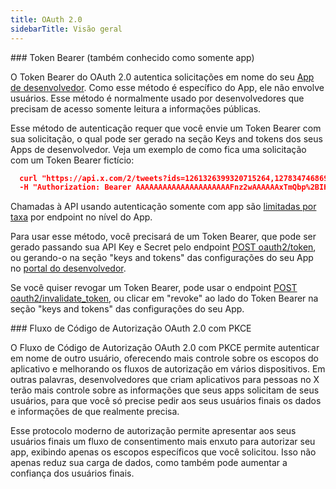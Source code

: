 ```yaml
---
title: OAuth 2.0
sidebarTitle: Visão geral
---
```


<div id="bearer-token-also-known-as-app-only">
  ### Token Bearer (também conhecido como somente app)
</div>

O Token Bearer do OAuth 2.0 autentica solicitações em nome do seu [App de desenvolvedor](/pt-BR/resources/fundamentals/developer-apps). Como esse método é específico do App, ele não envolve usuários. Esse método é normalmente usado por desenvolvedores que precisam de acesso somente leitura a informações públicas.

Esse método de autenticação requer que você envie um Token Bearer com sua solicitação, o qual pode ser gerado na seção Keys and tokens dos seus Apps de desenvolvedor. Veja um exemplo de como fica uma solicitação com um Token Bearer fictício:

```json
  curl "https://api.x.com/2/tweets?ids=1261326399320715264,1278347468690915330" \
  -H "Authorization: Bearer AAAAAAAAAAAAAAAAAAAAAFnz2wAAAAAAxTmQbp%2BIHDtAhTBbyNJon%2BA72K4%3DeIaigY0QBrv6Rp8KZQQLOTpo9ubw5Jt?WRE8avbi"
```

Chamadas à API usando autenticação somente com app são [limitadas por taxa](/pt-BR/resources/fundamentals/rate-limits) por endpoint no nível do App.

Para usar esse método, você precisará de um Token Bearer, que pode ser gerado passando sua API Key e Secret pelo endpoint [POST oauth2/token](/pt-BR/resources/fundamentals/authentication/api-reference#post-oauth2-token), ou gerando-o na seção "keys and tokens" das configurações do seu App no [portal do desenvolvedor](/pt-BR/resources/fundamentals/developer-portal).

Se você quiser revogar um Token Bearer, pode usar o endpoint [POST oauth2/invalidate\_token](/pt-BR/resources/fundamentals/authentication/api-reference#post-oauth2-invalidate-token), ou clicar em "revoke" ao lado do Token Bearer na seção "keys and tokens" das configurações do seu App.

<div id="oauth-20-authorization-code-flow-with-pkce">
  ### Fluxo de Código de Autorização OAuth 2.0 com PKCE
</div>

O Fluxo de Código de Autorização OAuth 2.0 com PKCE permite autenticar em nome de outro usuário, oferecendo mais controle sobre os escopos do aplicativo e melhorando os fluxos de autorização em vários dispositivos. Em outras palavras, desenvolvedores que criam aplicativos para pessoas no X terão mais controle sobre as informações que seus apps solicitam de seus usuários, para que você só precise pedir aos seus usuários finais os dados e informações de que realmente precisa.

Esse protocolo moderno de autorização permite apresentar aos seus usuários finais um fluxo de consentimento mais enxuto para autorizar seu app, exibindo apenas os escopos específicos que você solicitou. Isso não apenas reduz sua carga de dados, como também pode aumentar a confiança dos usuários finais.